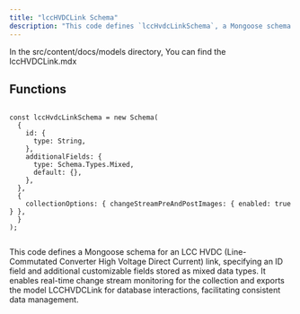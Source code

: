 ```yaml
---
title: "lccHVDCLink Schema"
description: "This code defines `lccHvdcLinkSchema`, a Mongoose schema for an LCC HVDC link with an ID field and customizable attributes stored as mixed data types. It supports real-time change stream monitoring and exports the model `LCCHVDCLink` for robust database interactions, ensuring consistent data management."
---
```



In the <Highlight>src/content/docs/models</Highlight> directory, You can find the <Highlight>lccHVDCLink.mdx</Highlight>

## Functions

```tsx:lccHvdcLinkSchema

const lccHvdcLinkSchema = new Schema(
  {
    id: {
      type: String,
    },
    additionalFields: {
      type: Schema.Types.Mixed,
      default: {},
    },
  },
  {
    collectionOptions: { changeStreamPreAndPostImages: { enabled: true } },
  }
);


```

This code defines a Mongoose schema for an LCC HVDC (Line-Commutated Converter High Voltage Direct Current) link, specifying an ID field and additional customizable fields stored as mixed data types. It enables real-time change stream monitoring for the collection and exports the model LCCHVDCLink for database interactions, facilitating consistent data management.